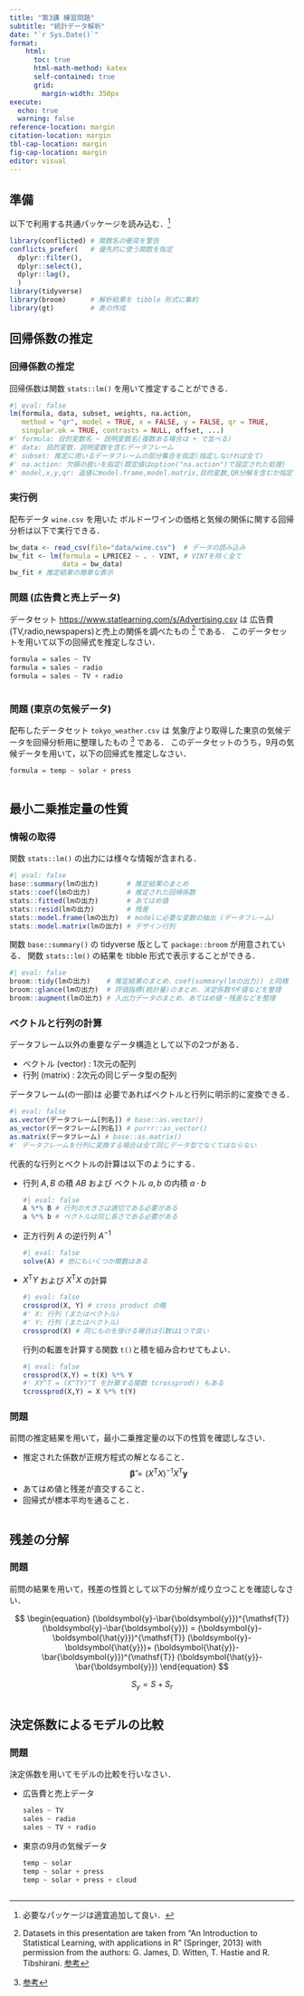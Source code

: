 ```yaml
---
title: "第3講 練習問題"
subtitle: "統計データ解析"
date: "`r Sys.Date()`"
format:
    html: 
      toc: true
      html-math-method: katex
      self-contained: true
      grid: 
        margin-width: 350px
execute: 
  echo: true
  warning: false
reference-location: margin
citation-location: margin
tbl-cap-location: margin
fig-cap-location: margin
editor: visual
---
```


## 準備

以下で利用する共通パッケージを読み込む．[^1]

[^1]: 必要なパッケージは適宜追加して良い．

```r
library(conflicted) # 関数名の衝突を警告
conflicts_prefer(   # 優先的に使う関数を指定
  dplyr::filter(),
  dplyr::select(),
  dplyr::lag(),
  )
library(tidyverse)  
library(broom)      # 解析結果を tibble 形式に集約
library(gt)         # 表の作成
```

## 回帰係数の推定

::: callout-note
### 回帰係数の推定

回帰係数は関数 `stats::lm()` を用いて推定することができる．

```r
#| eval: false
lm(formula, data, subset, weights, na.action,
   method = "qr", model = TRUE, x = FALSE, y = FALSE, qr = TRUE,
   singular.ok = TRUE, contrasts = NULL, offset, ...)
#' formula: 目的変数名 ~ 説明変数名(複数ある場合は + で並べる)
#' data: 目的変数，説明変数を含むデータフレーム
#' subset: 推定に用いるデータフレームの部分集合を指定(指定しなければ全て)
#' na.action: 欠損の扱いを指定(既定値はoption("na.action")で設定された処理)
#' model,x,y,qr: 返値にmodel.frame,model.matrix,目的変数,QR分解を含むか指定
```
:::

::: callout-tip
### 実行例

配布データ `wine.csv` を用いた ボルドーワインの価格と気候の関係に関する回帰分析は以下で実行できる．

```r
bw_data <- read_csv(file="data/wine.csv")  # データの読み込み
bw_fit <- lm(formula = LPRICE2 ~ . - VINT, # VINTを除く全て
             data = bw_data) 
bw_fit # 推定結果の簡単な表示
```
:::

### 問題 (広告費と売上データ)

データセット <https://www.statlearning.com/s/Advertising.csv> は 広告費(TV,radio,newspapers)と売上の関係を調べたもの [^2] である． このデータセットを用いて以下の回帰式を推定しなさい．

[^2]: Datasets in this presentation are taken from "An Introduction to Statistical Learning, with applications in R" (Springer, 2013) with permission from the authors: G. James, D. Witten, T. Hastie and R. Tibshirani. [参考](https://www.statlearning.com)

``` r
formula = sales ~ TV 
formula = sales ~ radio
formula = sales ~ TV + radio
```

```r

```

### 問題 (東京の気候データ)

配布したデータセット `tokyo_weather.csv` は 気象庁より取得した東京の気候データを回帰分析用に整理したもの [^3] である． このデータセットのうち，9月の気候データを用いて，以下の回帰式を推定しなさい．

[^3]: [参考](https://www.data.jma.go.jp/gmd/risk/obsdl/index.php)

```r
formula = temp ~ solar + press
```

```r

```

## 最小二乗推定量の性質

::: callout-note
### 情報の取得

関数 `stats::lm()` の出力には様々な情報が含まれる．

```r
#| eval: false
base::summary(lmの出力)       # 推定結果のまとめ
stats::coef(lmの出力)         # 推定された回帰係数
stats::fitted(lmの出力)       # あてはめ値
stats::resid(lmの出力)        # 残差
stats::model.frame(lmの出力)  # modelに必要な変数の抽出 (データフレーム)
stats::model.matrix(lmの出力) # デザイン行列
```

関数 `base::summary()` の tidyverse 版として `package::broom` が用意されている． 関数 `stats::lm()` の結果を tibble 形式で表示することができる．

```r
#| eval: false
broom::tidy(lmの出力)    # 推定結果のまとめ．coef(summary(lmの出力)) と同様
broom::glance(lmの出力)  # 評価指標(統計量)のまとめ．決定係数やF値などを整理
broom::augment(lmの出力) # 入出力データのまとめ．あてはめ値・残差などを整理
```
:::

::: callout-note
### ベクトルと行列の計算

データフレーム以外の重要なデータ構造として以下の2つがある．

-   ベクトル (vector) : 1次元の配列
-   行列 (matrix) : 2次元の同じデータ型の配列

データフレーム(の一部)は 必要であればベクトルと行列に明示的に変換できる．

```r
#| eval: false
as.vector(データフレーム[列名]) # base::as.vector()
as_vector(データフレーム[列名]) # purrr::as_vector()
as.matrix(データフレーム) # base::as.matrix()
#' データフレームを行列に変換する場合は全て同じデータ型でなくてはならない
```

代表的な行列とベクトルの計算は以下のようにする．

-   行列 $A,B$ の積 $AB$ および ベクトル $a,b$ の内積 $a\cdot b$

    ```r
    #| eval: false
    A %*% B # 行列の大きさは適切である必要がある
    a %*% b # ベクトルは同じ長さである必要がある
    ```

-   正方行列 $A$ の逆行列 $A^{-1}$

    ```r
    #| eval: false
    solve(A) # 他にもいくつか関数はある
    ```

-   $X^{\mathsf{T}}Y$ および $X^{\mathsf{T}}X$ の計算

    ```r
    #| eval: false
    crossprod(X, Y) # cross product の略
    #' X: 行列 (またはベクトル)
    #' Y: 行列 (またはベクトル)
    crossprod(X) # 同じものを掛ける場合は引数は1つで良い
    ```

    行列の転置を計算する関数 `t()`と積を組み合わせてもよい．

    ```r
    #| eval: false
    crossprod(X,Y) = t(X) %*% Y
    #' XY^T = (X^TY)^T を計算する関数 tcrossprod() もある
    tcrossprod(X,Y) = X %*% t(Y)
    ```
:::

### 問題

前問の推定結果を用いて，最小二乗推定量の以下の性質を確認しなさい．

-   推定された係数が正規方程式の解となること． $$
      \begin{equation}
        \boldsymbol{\hat{\beta}}
        =
        (X^{\mathsf{T}}X)^{-1}X^{\mathsf{T}}\boldsymbol{y}
      \end{equation}
    $$
-   あてはめ値と残差が直交すること．
-   回帰式が標本平均を通ること．

```r

```

## 残差の分解

### 問題

前問の結果を用いて，残差の性質として以下の分解が成り立つことを確認しなさい．

$$
\begin{equation}
  (\boldsymbol{y}-\bar{\boldsymbol{y}})^{\mathsf{T}}
  (\boldsymbol{y}-\bar{\boldsymbol{y}})
  =
  (\boldsymbol{y}-\boldsymbol{\hat{y}})^{\mathsf{T}}
  (\boldsymbol{y}-\boldsymbol{\hat{y}})+ 
  (\boldsymbol{\hat{y}}-\bar{\boldsymbol{y}})^{\mathsf{T}}
  (\boldsymbol{\hat{y}}-\bar{\boldsymbol{y}})
\end{equation}
$$

$$
\begin{equation}
  S_y=S+S_r
\end{equation}
$$

```r

```

## 決定係数によるモデルの比較

### 問題

決定係数を用いてモデルの比較を行いなさい．

-   広告費と売上データ

    ``` r
    sales ~ TV
    sales ~ radio
    sales ~ TV + radio
    ```

-   東京の9月の気候データ

    ``` r
    temp ~ solar
    temp ~ solar + press
    temp ~ solar + press + cloud
    ```

```r

```
